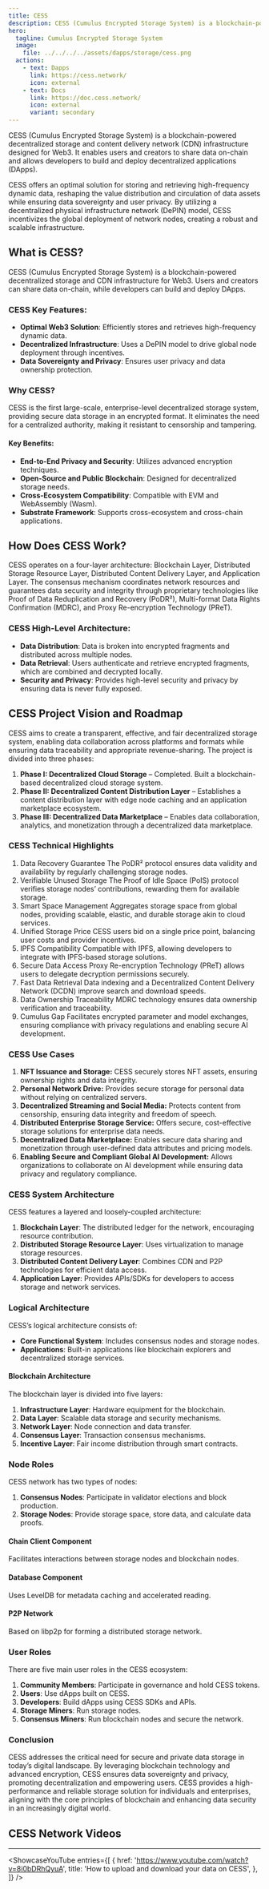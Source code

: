 ```yaml
---
title: CESS
description: CESS (Cumulus Encrypted Storage System) is a blockchain-powered decentralized storage and content delivery network (CDN) infrastructure designed for Web3. 
hero:
  tagline: Cumulus Encrypted Storage System
  image: 
    file: ../../../../assets/dapps/storage/cess.png
  actions:
    - text: Dapps
      link: https://cess.network/
      icon: external
    - text: Docs
      link: https://doc.cess.network/
      icon: external
      variant: secondary
---
```



CESS (Cumulus Encrypted Storage System) is a blockchain-powered decentralized storage and content delivery network (CDN) infrastructure designed for Web3. It enables users and creators to share data on-chain and allows developers to build and deploy decentralized applications (DApps).

CESS offers an optimal solution for storing and retrieving high-frequency dynamic data, reshaping the value distribution and circulation of data assets while ensuring data sovereignty and user privacy. By utilizing a decentralized physical infrastructure network (DePIN) model, CESS incentivizes the global deployment of network nodes, creating a robust and scalable infrastructure.

## What is CESS?
CESS (Cumulus Encrypted Storage System) is a blockchain-powered decentralized storage and CDN infrastructure for Web3. Users and creators can share data on-chain, while developers can build and deploy DApps.

###  CESS Key Features:
- **Optimal Web3 Solution**: Efficiently stores and retrieves high-frequency dynamic data.
- **Decentralized Infrastructure**: Uses a DePIN model to drive global node deployment through incentives.
- **Data Sovereignty and Privacy**: Ensures user privacy and data ownership protection.

### Why CESS?
CESS is the first large-scale, enterprise-level decentralized storage system, providing secure data storage in an encrypted format. It eliminates the need for a centralized authority, making it resistant to censorship and tampering.

#### Key Benefits:
- **End-to-End Privacy and Security**: Utilizes advanced encryption techniques.
- **Open-Source and Public Blockchain**: Designed for decentralized storage needs.
- **Cross-Ecosystem Compatibility**: Compatible with EVM and WebAssembly (Wasm).
- **Substrate Framework**: Supports cross-ecosystem and cross-chain applications.

## How Does CESS Work?
CESS operates on a four-layer architecture: Blockchain Layer, Distributed Storage Resource Layer, Distributed Content Delivery Layer, and Application Layer. The consensus mechanism coordinates network resources and guarantees data security and integrity through proprietary technologies like Proof of Data Reduplication and Recovery (PoDR²), Multi-format Data Rights Confirmation (MDRC), and Proxy Re-encryption Technology (PReT).

### CESS High-Level Architecture:
- **Data Distribution**: Data is broken into encrypted fragments and distributed across multiple nodes.
- **Data Retrieval**: Users authenticate and retrieve encrypted fragments, which are combined and decrypted locally.
- **Security and Privacy**: Provides high-level security and privacy by ensuring data is never fully exposed.

## CESS Project Vision and Roadmap
CESS aims to create a transparent, effective, and fair decentralized storage system, enabling data collaboration across platforms and formats while ensuring data traceability and appropriate revenue-sharing. The project is divided into three phases:

1. **Phase I: Decentralized Cloud Storage** – Completed. Built a blockchain-based decentralized cloud storage system.
2. **Phase II: Decentralized Content Distribution Layer** – Establishes a content distribution layer with edge node caching and an application marketplace ecosystem.
3. **Phase III: Decentralized Data Marketplace** – Enables data collaboration, analytics, and monetization through a decentralized data marketplace.

### CESS Technical Highlights
1. Data Recovery Guarantee
The PoDR² protocol ensures data validity and availability by regularly challenging storage nodes.
2. Verifiable Unused Storage
The Proof of Idle Space (PoIS) protocol verifies storage nodes’ contributions, rewarding them for available storage.
3. Smart Space Management
Aggregates storage space from global nodes, providing scalable, elastic, and durable storage akin to cloud services.
4. Unified Storage Price
CESS users bid on a single price point, balancing user costs and provider incentives.
5. IPFS Compatibility
Compatible with IPFS, allowing developers to integrate with IPFS-based storage solutions.
6. Secure Data Access
Proxy Re-encryption Technology (PReT) allows users to delegate decryption permissions securely.
7. Fast Data Retrieval
Data indexing and a Decentralized Content Delivery Network (DCDN) improve search and download speeds.
8. Data Ownership Traceability
MDRC technology ensures data ownership verification and traceability.
9. Cumulus Gap
Facilitates encrypted parameter and model exchanges, ensuring compliance with privacy regulations and enabling secure AI development.

### CESS Use Cases
1. **NFT Issuance and Storage:** CESS securely stores NFT assets, ensuring ownership rights and data integrity.
2. **Personal Network Drive:** Provides secure storage for personal data without relying on centralized servers.
3. **Decentralized Streaming and Social Media:** Protects content from censorship, ensuring data integrity and freedom of speech.
4. **Distributed Enterprise Storage Service:** Offers secure, cost-effective storage solutions for enterprise data needs.
5. **Decentralized Data Marketplace:** Enables secure data sharing and monetization through user-defined data attributes and pricing models.
6. **Enabling Secure and Compliant Global AI Development:** Allows organizations to collaborate on AI development while ensuring data privacy and regulatory compliance.

### CESS System Architecture
CESS features a layered and loosely-coupled architecture:
1. **Blockchain Layer**: The distributed ledger for the network, encouraging resource contribution.
2. **Distributed Storage Resource Layer**: Uses virtualization to manage storage resources.
3. **Distributed Content Delivery Layer**: Combines CDN and P2P technologies for efficient data access.
4. **Application Layer**: Provides APIs/SDKs for developers to access storage and network services.

### Logical Architecture
CESS’s logical architecture consists of:
- **Core Functional System**: Includes consensus nodes and storage nodes.
- **Applications**: Built-in applications like blockchain explorers and decentralized storage services.

#### Blockchain Architecture
The blockchain layer is divided into five layers:
1. **Infrastructure Layer**: Hardware equipment for the blockchain.
2. **Data Layer**: Scalable data storage and security mechanisms.
3. **Network Layer**: Node connection and data transfer.
4. **Consensus Layer**: Transaction consensus mechanisms.
5. **Incentive Layer**: Fair income distribution through smart contracts.

### Node Roles
CESS network has two types of nodes:
1. **Consensus Nodes**: Participate in validator elections and block production.
2. **Storage Nodes**: Provide storage space, store data, and calculate data proofs.

#### Chain Client Component
Facilitates interactions between storage nodes and blockchain nodes.

#### Database Component
Uses LevelDB for metadata caching and accelerated reading.

#### P2P Network
Based on libp2p for forming a distributed storage network.

### User Roles
There are five main user roles in the CESS ecosystem:
1. **Community Members**: Participate in governance and hold CESS tokens.
2. **Users**: Use dApps built on CESS.
3. **Developers**: Build dApps using CESS SDKs and APIs.
4. **Storage Miners**: Run storage nodes.
5. **Consensus Miners**: Run blockchain nodes and secure the network.

### Conclusion
CESS addresses the critical need for secure and private data storage in today’s digital landscape. By leveraging blockchain technology and advanced encryption, CESS ensures data sovereignty and privacy, promoting decentralization and empowering users. CESS provides a high-performance and reliable storage solution for individuals and enterprises, aligning with the core principles of blockchain and enhancing data security in an increasingly digital world.


## CESS Network Videos
----------------
<ShowcaseYouTube
  entries={[
    {
      href: 'https://www.youtube.com/watch?v=8i0bDRhQyuA',
      title: 'How to upload and download your data on CESS',
    },
  ]}
/>